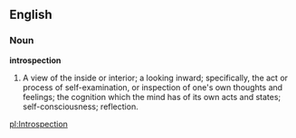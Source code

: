 ==English==

===Noun===

'''introspection'''

#A view of the inside or interior; a looking inward; specifically, the act or process of self-examination, or inspection of one's own thoughts and feelings; the cognition which the mind has of its own acts and states; self-consciousness; reflection.

[[pl:Introspection]]